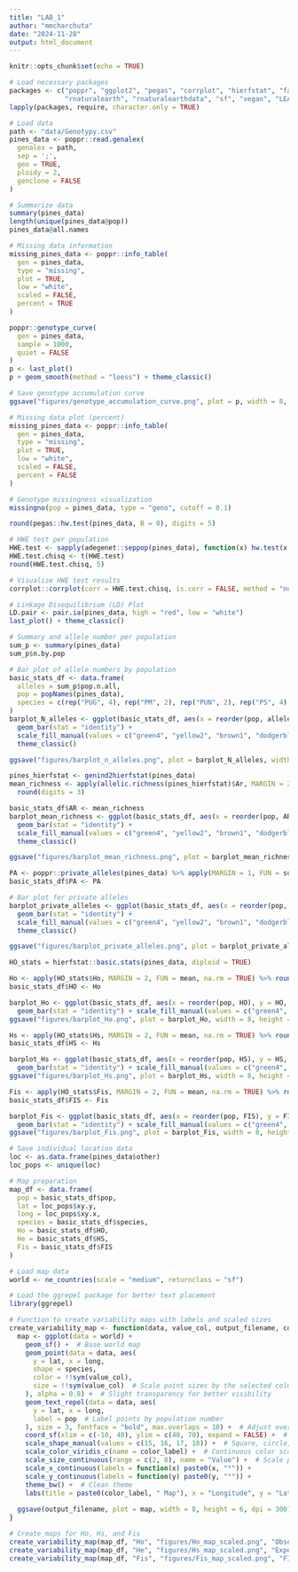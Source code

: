```yaml
---
title: "LAB_1"
author: "mmcharchuta"
date: "2024-11-28"
output: html_document
---
```


```r
knitr::opts_chunk$set(echo = TRUE)
```

```r
# Load necessary packages
packages <- c("poppr", "ggplot2", "pegas", "corrplot", "hierfstat", "factoextra", "FactoMineR", 
              "rnaturalearth", "rnaturalearthdata", "sf", "vegan", "LEA", "graph4lg")
lapply(packages, require, character.only = TRUE)

# Load data
path <- "data/Genotypy.csv"
pines_data <- poppr::read.genalex(
  genalex = path,
  sep = ';',
  geo = TRUE,
  ploidy = 2,
  genclone = FALSE
)

# Summarize data
summary(pines_data)
length(unique(pines_data@pop))
pines_data@all.names

# Missing data information
missing_pines_data <- poppr::info_table(
  gen = pines_data,
  type = "missing", 
  plot = TRUE,
  low = "white", 
  scaled = FALSE,
  percent = TRUE
)

```

```r
poppr::genotype_curve(
  gen = pines_data,
  sample = 1000,
  quiet = FALSE
)
p <- last_plot()
p + geom_smooth(method = "loess") + theme_classic()

# Save genotype accumulation curve
ggsave("figures/genotype_accumulation_curve.png", plot = p, width = 8, height = 6, dpi = 300)

# Missing data plot (percent)
missing_pines_data <- poppr::info_table(
  gen = pines_data,
  type = "missing", 
  plot = TRUE,
  low = "white", 
  scaled = FALSE,
  percent = FALSE
)

# Genotype missingness visualization
missingno(pop = pines_data, type = "geno", cutoff = 0.1)

```

```r

round(pegas::hw.test(pines_data, B = 0), digits = 5)

# HWE test per population
HWE.test <- sapply(adegenet::seppop(pines_data), function(x) hw.test(x, B = 0)[, 3])
HWE.test.chisq <- t(HWE.test)
round(HWE.test.chisq, 5)

# Visualize HWE test results
corrplot::corrplot(corr = HWE.test.chisq, is.corr = FALSE, method = "number", col = COL1("Reds"), bg = "grey80")

```

```r
# Linkage Disequilibrium (LD) Plot
LD.pair <- pair.ia(pines_data, high = "red", low = "white")
last_plot() + theme_classic()
```

```r
# Summary and allele number per population
sum_p <- summary(pines_data)
sum_p$n.by.pop

# Bar plot of allele numbers by population
basic_stats_df <- data.frame(
  alleles = sum_p$pop.n.all,
  pop = popNames(pines_data),
  species = c(rep("PUG", 4), rep("PM", 2), rep("PUN", 2), rep("PS", 4))
)
barplot_N_alleles <- ggplot(basic_stats_df, aes(x = reorder(pop, alleles), y = alleles, fill = species)) +
  geom_bar(stat = "identity") +
  scale_fill_manual(values = c("green4", "yellow2", "brown1", "dodgerblue")) + 
  theme_classic()

ggsave("figures/barplot_n_alleles.png", plot = barplot_N_alleles, width = 8, height = 6, dpi = 300)

```

```r

pines_hierfstat <- genind2hierfstat(pines_data)
mean_richness <- apply(allelic.richness(pines_hierfstat)$Ar, MARGIN = 2, FUN = mean) %>%
  round(digits = 3)

basic_stats_df$AR <- mean_richness
barplot_mean_richness <- ggplot(basic_stats_df, aes(x = reorder(pop, AR), y = AR, fill = species)) +
  geom_bar(stat = "identity") +
  scale_fill_manual(values = c("green4", "yellow2", "brown1", "dodgerblue")) + 
  theme_classic()

ggsave("figures/barplot_mean_richness.png", plot = barplot_mean_richness, width = 8, height = 6, dpi = 300)

```

```r
PA <- poppr::private_alleles(pines_data) %>% apply(MARGIN = 1, FUN = sum)
basic_stats_df$PA <- PA

# Bar plot for private alleles
barplot_private_alleles <- ggplot(basic_stats_df, aes(x = reorder(pop, PA), y = PA, fill = species)) +
  geom_bar(stat = "identity") +
  scale_fill_manual(values = c("green4", "yellow2", "brown1", "dodgerblue")) + 
  theme_classic()

ggsave("figures/barplot_private_alleles.png", plot = barplot_private_alleles, width = 8, height = 6, dpi = 300)

```

```r
HO_stats = hierfstat::basic.stats(pines_data, diploid = TRUE)

Ho <- apply(HO_stats$Ho, MARGIN = 2, FUN = mean, na.rm = TRUE) %>% round(digits = 3)
basic_stats_df$HO <- Ho

barplot_Ho <- ggplot(basic_stats_df, aes(x = reorder(pop, HO), y = HO, fill = species)) +
  geom_bar(stat = "identity") + scale_fill_manual(values = c("green4", "yellow2", "brown1", "dodgerblue")) + theme_classic()
ggsave("figures/barplot_Ho.png", plot = barplot_Ho, width = 8, height = 6, dpi = 300)

Hs <- apply(HO_stats$Hs, MARGIN = 2, FUN = mean, na.rm = TRUE) %>% round(digits = 3)
basic_stats_df$HS <- Hs

barplot_Hs <- ggplot(basic_stats_df, aes(x = reorder(pop, HS), y = HS, fill = species)) +
  geom_bar(stat = "identity") + scale_fill_manual(values = c("green4", "yellow2", "brown1", "dodgerblue")) + theme_classic()
ggsave("figures/barplot_Hs.png", plot = barplot_Hs, width = 8, height = 6, dpi = 300)

Fis <- apply(HO_stats$Fis, MARGIN = 2, FUN = mean, na.rm = TRUE) %>% round(digits = 3)
basic_stats_df$FIS <- Fis

barplot_Fis <- ggplot(basic_stats_df, aes(x = reorder(pop, FIS), y = FIS, fill = species)) +
  geom_bar(stat = "identity") + scale_fill_manual(values = c("green4", "yellow2", "brown1", "dodgerblue")) + theme_classic()
ggsave("figures/barplot_Fis.png", plot = barplot_Fis, width = 8, height = 6, dpi = 300)

```

```r
# Save individual location data
loc <- as.data.frame(pines_data$other)
loc_pops <- unique(loc)

# Map preparation
map_df <- data.frame(
  pop = basic_stats_df$pop,
  lat = loc_pops$xy.y,
  long = loc_pops$xy.x,
  species = basic_stats_df$species,
  Ho = basic_stats_df$HO,
  He = basic_stats_df$HS,
  Fis = basic_stats_df$FIS
)

# Load map data
world <- ne_countries(scale = "medium", returnclass = "sf")

# Load the ggrepel package for better text placement
library(ggrepel)

# Function to create variability maps with labels and scaled sizes
create_variability_map <- function(data, value_col, output_filename, color_label) {
  map <- ggplot(data = world) +
    geom_sf() +  # Base world map
    geom_point(data = data, aes(
      y = lat, x = long, 
      shape = species, 
      color = !!sym(value_col), 
      size = !!sym(value_col)  # Scale point sizes by the selected column
    ), alpha = 0.8) +  # Slight transparency for better visibility
    geom_text_repel(data = data, aes(
      y = lat, x = long, 
      label = pop  # Label points by population number
    ), size = 3, fontface = "bold", max.overlaps = 10) +  # Adjust overlap behavior
    coord_sf(xlim = c(-10, 40), ylim = c(40, 70), expand = FALSE) +  # Focus on Europe
    scale_shape_manual(values = c(15, 16, 17, 18)) +  # Square, circle, triangle, diamond
    scale_color_viridis_c(name = color_label) +  # Continuous color scale
    scale_size_continuous(range = c(2, 8), name = "Value") +  # Scale point size
    scale_x_continuous(labels = function(x) paste0(x, "°")) +
    scale_y_continuous(labels = function(y) paste0(y, "°")) +
    theme_bw() +  # Clean theme
    labs(title = paste0(color_label, " Map"), x = "Longitude", y = "Latitude")
  
  ggsave(output_filename, plot = map, width = 8, height = 6, dpi = 300)
}

# Create maps for Ho, Hs, and Fis
create_variability_map(map_df, "Ho", "figures/Ho_map_scaled.png", "Observed Heterozygosity (Ho)")
create_variability_map(map_df, "He", "figures/Hs_map_scaled.png", "Expected Heterozygosity (He)")
create_variability_map(map_df, "Fis", "figures/Fis_map_scaled.png", "FIS")

```

